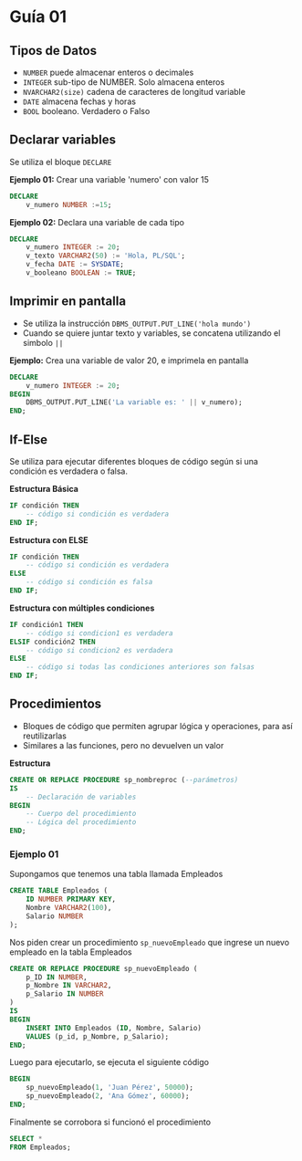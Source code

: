 # Guía 01

## Tipos de Datos

- `NUMBER` puede almacenar enteros o decimales
- `INTEGER` sub-tipo de NUMBER. Solo almacena enteros
- `NVARCHAR2(size)` cadena de caracteres de longitud variable
- `DATE` almacena fechas y horas
- `BOOL` booleano. Verdadero o Falso

## Declarar variables
Se utiliza el bloque `DECLARE`

**Ejemplo 01:** Crear una variable 'numero' con valor 15
```sql
DECLARE
	v_numero NUMBER :=15;

```

**Ejemplo 02:** Declara una variable de cada tipo
```sql
DECLARE
    v_numero INTEGER := 20;
    v_texto VARCHAR2(50) := 'Hola, PL/SQL';
    v_fecha DATE := SYSDATE;
    v_booleano BOOLEAN := TRUE;
```

## Imprimir en pantalla
- Se utiliza la instrucción `DBMS_OUTPUT.PUT_LINE('hola mundo')`
- Cuando se quiere juntar texto y variables, se concatena utilizando el simbolo `||`

**Ejemplo:** Crea una variable de valor 20, e imprimela en pantalla
```sql
DECLARE
	v_numero INTEGER := 20;
BEGIN
	DBMS_OUTPUT.PUT_LINE('La variable es: ' || v_numero);
END;
```

## If-Else
Se utiliza para ejecutar diferentes bloques de código según si una condición es verdadera o falsa.

**Estructura Básica**
```sql
IF condición THEN
	-- código si condición es verdadera
END IF;
```

**Estructura con ELSE**
```sql
IF condición THEN
	-- código si condición es verdadera
ELSE
	-- código si condición es falsa
END IF;
```

**Estructura con múltiples condiciones**
```sql
IF condición1 THEN
	-- código si condicion1 es verdadera
ELSIF condición2 THEN
	-- código si condicion2 es verdadera
ELSE
	-- código si todas las condiciones anteriores son falsas
END IF;
```

## Procedimientos
- Bloques de código que permiten agrupar lógica y operaciones, para así reutilizarlas
- Similares a las funciones, pero no devuelven un valor

**Estructura**
```sql
CREATE OR REPLACE PROCEDURE sp_nombreproc (--parámetros)
IS
	-- Declaración de variables
BEGIN
	-- Cuerpo del procedimiento
	-- Lógica del procedimiento
END;
```

### Ejemplo 01
Supongamos que tenemos una tabla llamada Empleados

```sql
CREATE TABLE Empleados (
	ID NUMBER PRIMARY KEY,
	Nombre VARCHAR2(100),
	Salario NUMBER
);
```

Nos piden crear un procedimiento `sp_nuevoEmpleado` que ingrese un nuevo empleado en la tabla Empleados
```sql
CREATE OR REPLACE PROCEDURE sp_nuevoEmpleado (
	p_ID IN NUMBER,
	p_Nombre IN VARCHAR2,
	p_Salario IN NUMBER
) 
IS
BEGIN
	INSERT INTO Empleados (ID, Nombre, Salario)
	VALUES (p_id, p_Nombre, p_Salario);
END;
```

Luego para ejecutarlo, se ejecuta el siguiente código
```sql
BEGIN
    sp_nuevoEmpleado(1, 'Juan Pérez', 50000);
    sp_nuevoEmpleado(2, 'Ana Gómez', 60000);
END;
```

Finalmente se corrobora si funcionó el procedimiento
```sql
SELECT *
FROM Empleados;
```